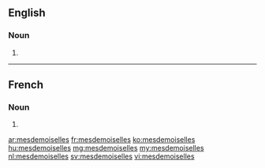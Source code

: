 ==English==

===Noun===
{{head|en|plural}}

# {{plural of|mademoiselle|lang=en}}

----

==French==

===Noun===
{{head|fr|plural}}

# {{plural of|mademoiselle|lang=fr}}

[[ar:mesdemoiselles]]
[[fr:mesdemoiselles]]
[[ko:mesdemoiselles]]
[[hu:mesdemoiselles]]
[[mg:mesdemoiselles]]
[[my:mesdemoiselles]]
[[nl:mesdemoiselles]]
[[sv:mesdemoiselles]]
[[vi:mesdemoiselles]]
